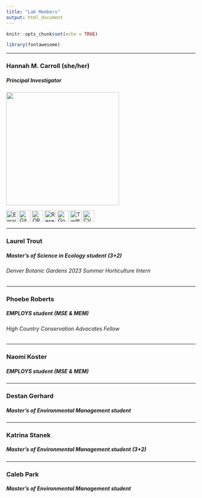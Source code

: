 ```yaml
---
title: "Lab Members"
output: html_document
---
```


```r
knitr::opts_chunk$set(echo = TRUE)
```

```r
library(fontawesome)
```

------------------------------------------------------------------------

### Hannah M. Carroll (she/her)

##### Principal Investigator

![](images/20190114.jpg){width="300"}

[![Email](envelope-solid.svg){width="30"}](mailto:hcarroll@western.edu) [![GitHub](github.svg){width="30"}](https://github.com/hannahcarroll) [![ORCiD](orcid.svg){width="30"}](https://orcid.org/0000-0003-3343-3358) [![Research Gate](researchgate.svg){width="30"}](https://www.researchgate.net/profile/Hannah-Carroll-7) [![Google Scholar](google.svg){width="30"}](https://scholar.google.com/citations?user=rzsu0zoAAAAJ&hl=en&authuser=4) [![Twitter](twitter.svg){width="30"}](https://twitter.com/hmcarro)
[![CV](cv-icon-10.png){width="30"}](CV_web.html)

------------------------------------------------------------------------

### Laurel Trout

##### Master's of Science in Ecology student (3+2)
###### Denver Botanic Gardens 2023 Summer Horticulture Intern

------------------------------------------------------------------------

### Phoebe Roberts

##### EMPLOYS student (MSE & MEM)

###### High Country Conservation Advocates Fellow

------------------------------------------------------------------------

### Naomi Koster

##### EMPLOYS student (MSE & MEM)

------------------------------------------------------------------------

### Destan Gerhard

##### Master's of Environmental Management student

------------------------------------------------------------------------

### Katrina Stanek

##### Master's of Environmental Management student (3+2)

------------------------------------------------------------------------

### Caleb Park

##### Master's of Environmental Management student
